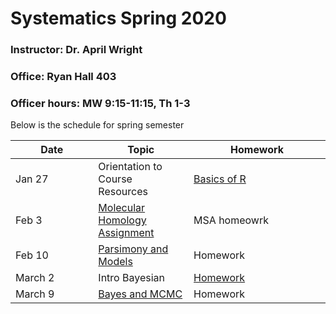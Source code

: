 # Systematics Spring 2020
### Instructor: Dr. April Wright
### Office: Ryan Hall 403
### Officer hours: MW 9:15-11:15, Th 1-3


Below is the schedule for spring semester

| Date | Topic | Homework |
|------|-------|----------|
| Jan 27 | Orientation to Course Resources | [Basics of R](https://wrightaprilm.github.io/Systematics2020/articles/00_Basics_of_R/index.html) |
| Feb 3 | [Molecular Homology Assignment](https://wrightaprilm.github.io/Systematics2020/articles/02_molecular_homology/index.html)  | MSA homeowrk  |
| Feb 10 | [Parsimony and Models](https://wrightaprilm.github.io/Systematics2020/articles/03_ParsimonyAndModels/index.html)| Homework |
| March 2 | Intro Bayesian | [Homework](https://wrightaprilm.github.io/Systematics2020/articles/Homework/Homework3.html) |
| March 9 | [Bayes and MCMC](https://wrightaprilm.github.io/Systematics2020/articles/04_tutorial_structure/index.html) | Homework |

